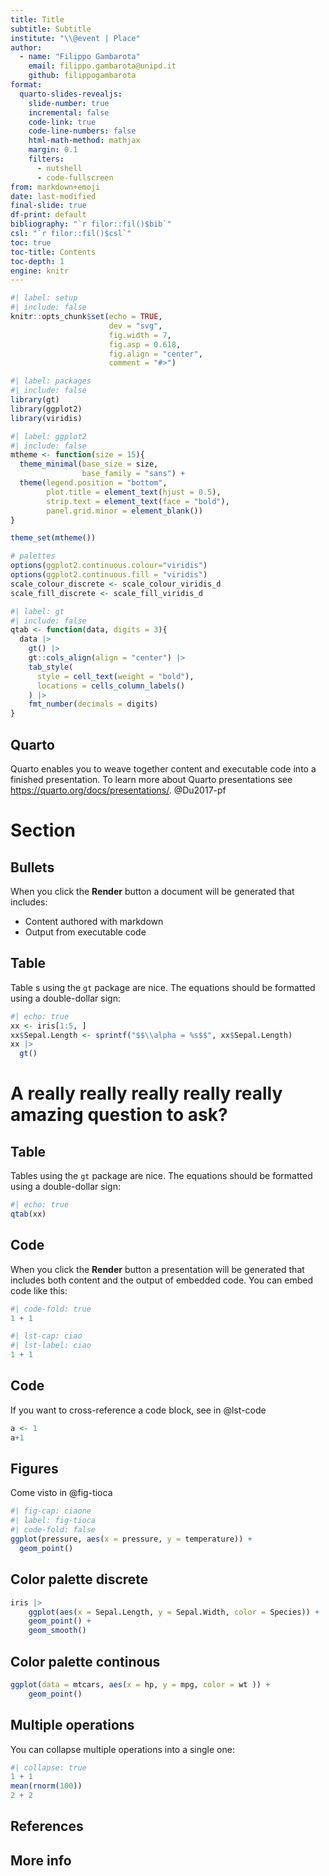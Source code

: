 ```yaml
---
title: Title
subtitle: Subtitle
institute: "\\@event | Place"
author: 
  - name: "Filippo Gambarota"
    email: filippo.gambarota@unipd.it
    github: filippogambarota
format: 
  quarto-slides-revealjs:
    slide-number: true
    incremental: false
    code-link: true
    code-line-numbers: false
    html-math-method: mathjax
    margin: 0.1
    filters:
      - nutshell
      - code-fullscreen
from: markdown+emoji
date: last-modified
final-slide: true
df-print: default
bibliography: "`r filor::fil()$bib`"
csl: "`r filor::fil()$csl`"
toc: true
toc-title: Contents
toc-depth: 1
engine: knitr
---
```


```r
#| label: setup
#| include: false
knitr::opts_chunk$set(echo = TRUE,
                      dev = "svg",
                      fig.width = 7,
                      fig.asp = 0.618,
                      fig.align = "center",
                      comment = "#>")
```

```r
#| label: packages
#| include: false
library(gt)
library(ggplot2)
library(viridis)
```

```r
#| label: ggplot2
#| include: false
mtheme <- function(size = 15){
  theme_minimal(base_size = size, 
                base_family = "sans") +
  theme(legend.position = "bottom",
        plot.title = element_text(hjust = 0.5),
        strip.text = element_text(face = "bold"),
        panel.grid.minor = element_blank())
}

theme_set(mtheme())

# palettes
options(ggplot2.continuous.colour="viridis")
options(ggplot2.continuous.fill = "viridis")
scale_colour_discrete <- scale_colour_viridis_d
scale_fill_discrete <- scale_fill_viridis_d
```

```r
#| label: gt
#| include: false
qtab <- function(data, digits = 3){
  data |> 
    gt() |> 
    gt::cols_align(align = "center") |> 
    tab_style(
      style = cell_text(weight = "bold"),
      locations = cells_column_labels()
    ) |> 
    fmt_number(decimals = digits)
}
```

## Quarto

Quarto enables [you]{.emp} to weave together content and executable code into a finished presentation. To learn more about Quarto presentations see <https://quarto.org/docs/presentations/>. @Du2017-pf

# Section {.section}

## Bullets

When you click the **Render** button a document will be generated that includes:

-   Content authored with markdown
-   Output from executable code

## Table

Table   s using the `gt` package are nice. The equations should be formatted using a double-dollar sign:

```r
#| echo: true
xx <- iris[1:5, ]
xx$Sepal.Length <- sprintf("$$\\alpha = %s$$", xx$Sepal.Length)
xx |> 
  gt()
```

# A really really really really really amazing question to ask? {.question .unlisted}

## Table

Tables using the `gt` package are nice. The equations should be formatted using a double-dollar sign:

```r
#| echo: true
qtab(xx)
```

## Code

When you click the **Render** button a presentation will be generated that includes both content and the output of embedded code. You can embed code like this:

```r
#| code-fold: true
1 + 1
```

```r
#| lst-cap: ciao
#| lst-label: ciao
1 + 1
```

## Code

If you want to cross-reference a code block, see in @lst-code

```{#lst-code .r lst-cap="Some R code"}
a <- 1
a+1
```

## Figures

Come visto in @fig-tioca

```r
#| fig-cap: ciaone
#| label: fig-tioca
#| code-fold: false
ggplot(pressure, aes(x = pressure, y = temperature)) +
  geom_point()
```

## Color palette discrete

```r
iris |> 
    ggplot(aes(x = Sepal.Length, y = Sepal.Width, color = Species)) + 
    geom_point() +
    geom_smooth()
```

## Color palette continous

```r
ggplot(data = mtcars, aes(x = hp, y = mpg, color = wt )) + 
    geom_point()
```

    
## Multiple operations

You can collapse multiple operations into a single one:

```r
#| collapse: true
1 + 1
mean(rnorm(100))
2 + 2
```

## References {.refs}

::: {#refs}
:::

## More info